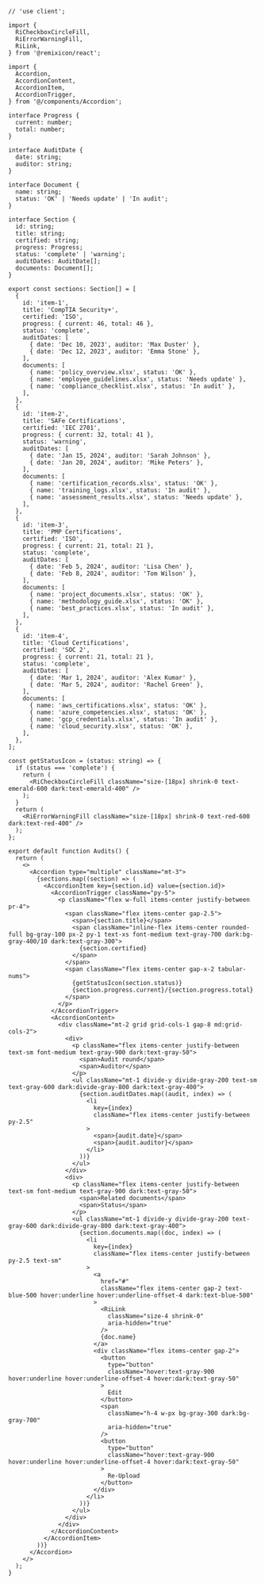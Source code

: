 ````tsx
// 'use client';

import {
  RiCheckboxCircleFill,
  RiErrorWarningFill,
  RiLink,
} from '@remixicon/react';

import {
  Accordion,
  AccordionContent,
  AccordionItem,
  AccordionTrigger,
} from '@/components/Accordion';

interface Progress {
  current: number;
  total: number;
}

interface AuditDate {
  date: string;
  auditor: string;
}

interface Document {
  name: string;
  status: 'OK' | 'Needs update' | 'In audit';
}

interface Section {
  id: string;
  title: string;
  certified: string;
  progress: Progress;
  status: 'complete' | 'warning';
  auditDates: AuditDate[];
  documents: Document[];
}

export const sections: Section[] = [
  {
    id: 'item-1',
    title: 'CompTIA Security+',
    certified: 'ISO',
    progress: { current: 46, total: 46 },
    status: 'complete',
    auditDates: [
      { date: 'Dec 10, 2023', auditor: 'Max Duster' },
      { date: 'Dec 12, 2023', auditor: 'Emma Stone' },
    ],
    documents: [
      { name: 'policy_overview.xlsx', status: 'OK' },
      { name: 'employee_guidelines.xlsx', status: 'Needs update' },
      { name: 'compliance_checklist.xlsx', status: 'In audit' },
    ],
  },
  {
    id: 'item-2',
    title: 'SAFe Certifications',
    certified: 'IEC 2701',
    progress: { current: 32, total: 41 },
    status: 'warning',
    auditDates: [
      { date: 'Jan 15, 2024', auditor: 'Sarah Johnson' },
      { date: 'Jan 20, 2024', auditor: 'Mike Peters' },
    ],
    documents: [
      { name: 'certification_records.xlsx', status: 'OK' },
      { name: 'training_logs.xlsx', status: 'In audit' },
      { name: 'assessment_results.xlsx', status: 'Needs update' },
    ],
  },
  {
    id: 'item-3',
    title: 'PMP Certifications',
    certified: 'ISO',
    progress: { current: 21, total: 21 },
    status: 'complete',
    auditDates: [
      { date: 'Feb 5, 2024', auditor: 'Lisa Chen' },
      { date: 'Feb 8, 2024', auditor: 'Tom Wilson' },
    ],
    documents: [
      { name: 'project_documents.xlsx', status: 'OK' },
      { name: 'methodology_guide.xlsx', status: 'OK' },
      { name: 'best_practices.xlsx', status: 'In audit' },
    ],
  },
  {
    id: 'item-4',
    title: 'Cloud Certifications',
    certified: 'SOC 2',
    progress: { current: 21, total: 21 },
    status: 'complete',
    auditDates: [
      { date: 'Mar 1, 2024', auditor: 'Alex Kumar' },
      { date: 'Mar 5, 2024', auditor: 'Rachel Green' },
    ],
    documents: [
      { name: 'aws_certifications.xlsx', status: 'OK' },
      { name: 'azure_competencies.xlsx', status: 'OK' },
      { name: 'gcp_credentials.xlsx', status: 'In audit' },
      { name: 'cloud_security.xlsx', status: 'OK' },
    ],
  },
];

const getStatusIcon = (status: string) => {
  if (status === 'complete') {
    return (
      <RiCheckboxCircleFill className="size-[18px] shrink-0 text-emerald-600 dark:text-emerald-400" />
    );
  }
  return (
    <RiErrorWarningFill className="size-[18px] shrink-0 text-red-600 dark:text-red-400" />
  );
};

export default function Audits() {
  return (
    <>
      <Accordion type="multiple" className="mt-3">
        {sections.map((section) => (
          <AccordionItem key={section.id} value={section.id}>
            <AccordionTrigger className="py-5">
              <p className="flex w-full items-center justify-between pr-4">
                <span className="flex items-center gap-2.5">
                  <span>{section.title}</span>
                  <span className="inline-flex items-center rounded-full bg-gray-100 px-2 py-1 text-xs font-medium text-gray-700 dark:bg-gray-400/10 dark:text-gray-300">
                    {section.certified}
                  </span>
                </span>
                <span className="flex items-center gap-x-2 tabular-nums">
                  {getStatusIcon(section.status)}
                  {section.progress.current}/{section.progress.total}
                </span>
              </p>
            </AccordionTrigger>
            <AccordionContent>
              <div className="mt-2 grid grid-cols-1 gap-8 md:grid-cols-2">
                <div>
                  <p className="flex items-center justify-between text-sm font-medium text-gray-900 dark:text-gray-50">
                    <span>Audit round</span>
                    <span>Auditor</span>
                  </p>
                  <ul className="mt-1 divide-y divide-gray-200 text-sm text-gray-600 dark:divide-gray-800 dark:text-gray-400">
                    {section.auditDates.map((audit, index) => (
                      <li
                        key={index}
                        className="flex items-center justify-between py-2.5"
                      >
                        <span>{audit.date}</span>
                        <span>{audit.auditor}</span>
                      </li>
                    ))}
                  </ul>
                </div>
                <div>
                  <p className="flex items-center justify-between text-sm font-medium text-gray-900 dark:text-gray-50">
                    <span>Related documents</span>
                    <span>Status</span>
                  </p>
                  <ul className="mt-1 divide-y divide-gray-200 text-gray-600 dark:divide-gray-800 dark:text-gray-400">
                    {section.documents.map((doc, index) => (
                      <li
                        key={index}
                        className="flex items-center justify-between py-2.5 text-sm"
                      >
                        <a
                          href="#"
                          className="flex items-center gap-2 text-blue-500 hover:underline hover:underline-offset-4 dark:text-blue-500"
                        >
                          <RiLink
                            className="size-4 shrink-0"
                            aria-hidden="true"
                          />
                          {doc.name}
                        </a>
                        <div className="flex items-center gap-2">
                          <button
                            type="button"
                            className="hover:text-gray-900 hover:underline hover:underline-offset-4 hover:dark:text-gray-50"
                          >
                            Edit
                          </button>
                          <span
                            className="h-4 w-px bg-gray-300 dark:bg-gray-700"
                            aria-hidden="true"
                          />
                          <button
                            type="button"
                            className="hover:text-gray-900 hover:underline hover:underline-offset-4 hover:dark:text-gray-50"
                          >
                            Re-Upload
                          </button>
                        </div>
                      </li>
                    ))}
                  </ul>
                </div>
              </div>
            </AccordionContent>
          </AccordionItem>
        ))}
      </Accordion>
    </>
  );
}

````